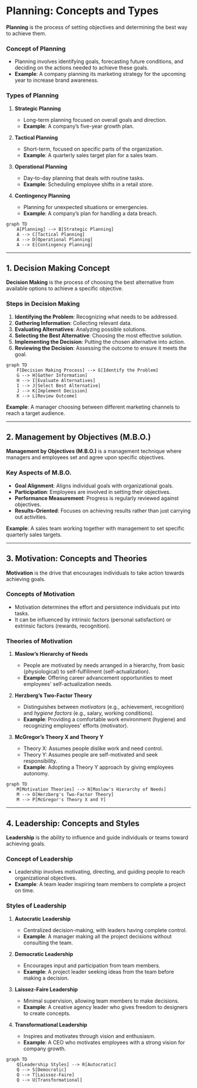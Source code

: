 # Planning: Concepts and Types

**Planning** is the process of setting objectives and determining the best way to achieve them.

### Concept of Planning
- Planning involves identifying goals, forecasting future conditions, and deciding on the actions needed to achieve these goals.
- **Example**: A company planning its marketing strategy for the upcoming year to increase brand awareness.

### Types of Planning
1. **Strategic Planning**
   - Long-term planning focused on overall goals and direction.
   - **Example**: A company’s five-year growth plan.

2. **Tactical Planning**
   - Short-term, focused on specific parts of the organization.
   - **Example**: A quarterly sales target plan for a sales team.

3. **Operational Planning**
   - Day-to-day planning that deals with routine tasks.
   - **Example**: Scheduling employee shifts in a retail store.

4. **Contingency Planning**
   - Planning for unexpected situations or emergencies.
   - **Example**: A company’s plan for handling a data breach.

```mermaid
graph TD
    A[Planning] --> B[Strategic Planning]
    A --> C[Tactical Planning]
    A --> D[Operational Planning]
    A --> E[Contingency Planning]
```

---

## 1. Decision Making Concept

**Decision Making** is the process of choosing the best alternative from available options to achieve a specific objective.

### Steps in Decision Making
1. **Identifying the Problem**: Recognizing what needs to be addressed.
2. **Gathering Information**: Collecting relevant data.
3. **Evaluating Alternatives**: Analyzing possible solutions.
4. **Selecting the Best Alternative**: Choosing the most effective solution.
5. **Implementing the Decision**: Putting the chosen alternative into action.
6. **Reviewing the Decision**: Assessing the outcome to ensure it meets the goal.

```mermaid
graph TD
    F[Decision Making Process] --> G[Identify the Problem]
    G --> H[Gather Information]
    H --> I[Evaluate Alternatives]
    I --> J[Select Best Alternative]
    J --> K[Implement Decision]
    K --> L[Review Outcome]
```

**Example**: A manager choosing between different marketing channels to reach a target audience.

---

## 2. Management by Objectives (M.B.O.)

**Management by Objectives (M.B.O.)** is a management technique where managers and employees set and agree upon specific objectives.

### Key Aspects of M.B.O.
- **Goal Alignment**: Aligns individual goals with organizational goals.
- **Participation**: Employees are involved in setting their objectives.
- **Performance Measurement**: Progress is regularly reviewed against objectives.
- **Results-Oriented**: Focuses on achieving results rather than just carrying out activities.

**Example**: A sales team working together with management to set specific quarterly sales targets.

---

## 3. Motivation: Concepts and Theories

**Motivation** is the drive that encourages individuals to take action towards achieving goals.

### Concepts of Motivation
- Motivation determines the effort and persistence individuals put into tasks.
- It can be influenced by intrinsic factors (personal satisfaction) or extrinsic factors (rewards, recognition).

### Theories of Motivation
1. **Maslow’s Hierarchy of Needs**
   - People are motivated by needs arranged in a hierarchy, from basic (physiological) to self-fulfillment (self-actualization).
   - **Example**: Offering career advancement opportunities to meet employees' self-actualization needs.

2. **Herzberg’s Two-Factor Theory**
   - Distinguishes between *motivators* (e.g., achievement, recognition) and *hygiene factors* (e.g., salary, working conditions).
   - **Example**: Providing a comfortable work environment (hygiene) and recognizing employees' efforts (motivator).

3. **McGregor’s Theory X and Theory Y**
   - Theory X: Assumes people dislike work and need control.
   - Theory Y: Assumes people are self-motivated and seek responsibility.
   - **Example**: Adopting a Theory Y approach by giving employees autonomy.

```mermaid
graph TD
    M[Motivation Theories] --> N[Maslow's Hierarchy of Needs]
    M --> O[Herzberg's Two-Factor Theory]
    M --> P[McGregor's Theory X and Y]
```

---

## 4. Leadership: Concepts and Styles

**Leadership** is the ability to influence and guide individuals or teams toward achieving goals.

### Concept of Leadership
- Leadership involves motivating, directing, and guiding people to reach organizational objectives.
- **Example**: A team leader inspiring team members to complete a project on time.

### Styles of Leadership
1. **Autocratic Leadership**
   - Centralized decision-making, with leaders having complete control.
   - **Example**: A manager making all the project decisions without consulting the team.

2. **Democratic Leadership**
   - Encourages input and participation from team members.
   - **Example**: A project leader seeking ideas from the team before making a decision.

3. **Laissez-Faire Leadership**
   - Minimal supervision, allowing team members to make decisions.
   - **Example**: A creative agency leader who gives freedom to designers to create concepts.

4. **Transformational Leadership**
   - Inspires and motivates through vision and enthusiasm.
   - **Example**: A CEO who motivates employees with a strong vision for company growth.

```mermaid
graph TD
    Q[Leadership Styles] --> R[Autocratic]
    Q --> S[Democratic]
    Q --> T[Laissez-Faire]
    Q --> U[Transformational]
```
